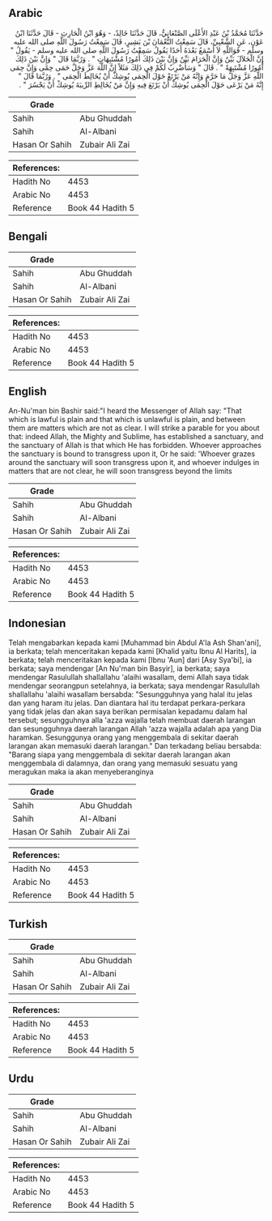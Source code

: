 ## Arabic


<div dir="rtl" lang="ar" style={{fontSize:'larger',backgroundColor:'#f8f9fa',padding:20}}>
حَدَّثَنَا مُحَمَّدُ بْنُ عَبْدِ الأَعْلَى الصَّنْعَانِيُّ، قَالَ حَدَّثَنَا خَالِدٌ، - وَهُوَ ابْنُ الْحَارِثِ - قَالَ حَدَّثَنَا ابْنُ عَوْنٍ، عَنِ الشَّعْبِيِّ، قَالَ سَمِعْتُ النُّعْمَانَ بْنَ بَشِيرٍ، قَالَ سَمِعْتُ رَسُولَ اللَّهِ صلى الله عليه وسلم - فَوَاللَّهِ لاَ أَسْمَعُ بَعْدَهُ أَحَدًا يَقُولُ سَمِعْتُ رَسُولَ اللَّهِ صلى الله عليه وسلم - يَقُولُ ‏"‏ إِنَّ الْحَلاَلَ بَيِّنٌ وَإِنَّ الْحَرَامَ بَيِّنٌ وَإِنَّ بَيْنَ ذَلِكَ أُمُورًا مُشْتَبِهَاتٍ ‏"‏ ‏.‏ وَرُبَّمَا قَالَ ‏"‏ وَإِنَّ بَيْنَ ذَلِكَ أُمُورًا مُشْتَبِهَةً ‏"‏ ‏.‏ قَالَ ‏"‏ وَسَأَضْرِبُ لَكُمْ فِي ذَلِكَ مَثَلاً إِنَّ اللَّهَ عَزَّ وَجَلَّ حَمَى حِمًى وَإِنَّ حِمَى اللَّهِ عَزَّ وَجَلَّ مَا حَرَّمَ وَإِنَّهُ مَنْ يَرْتَعْ حَوْلَ الْحِمَى يُوشِكْ أَنْ يُخَالِطَ الْحِمَى ‏"‏ ‏.‏ وَرُبَّمَا قَالَ ‏"‏ إِنَّهُ مَنْ يَرْعَى حَوْلَ الْحِمَى يُوشِكْ أَنْ يَرْتَعَ فِيهِ وَإِنَّ مَنْ يُخَالِطِ الرِّيبَةَ يُوشِكْ أَنْ يَجْسُرَ ‏"‏ ‏.‏
</div>
<div style={{backgroundColor:'#f8f9fa',padding:20, marginBottom: 10}}><table> <thead> <tr> <th>Grade</th> <th></th> </tr> </thead> <tbody> <tr><td>Sahih</td><td>Abu Ghuddah</td></tr><tr><td>Sahih</td><td>Al-Albani</td></tr><tr><td>Hasan Or Sahih</td><td>Zubair Ali Zai</td></tr></tbody></table><table> <thead> <tr> <th>References:</th> <th></th> </tr> </thead> <tbody><tr><td>Hadith No</td><td>4453</td></tr><tr><td>Arabic No</td><td>4453</td></tr><tr><td>Reference</td><td>Book 44 Hadith 5</td></tr></tbody></table></div>

## Bengali


<div dir="ltr" lang="bn" style={{fontSize:'larger',backgroundColor:'#f8f9fa',padding:20}}>

</div>
<div style={{backgroundColor:'#f8f9fa',padding:20, marginBottom: 10}}><table> <thead> <tr> <th>Grade</th> <th></th> </tr> </thead> <tbody> <tr><td>Sahih</td><td>Abu Ghuddah</td></tr><tr><td>Sahih</td><td>Al-Albani</td></tr><tr><td>Hasan Or Sahih</td><td>Zubair Ali Zai</td></tr></tbody></table><table> <thead> <tr> <th>References:</th> <th></th> </tr> </thead> <tbody><tr><td>Hadith No</td><td>4453</td></tr><tr><td>Arabic No</td><td>4453</td></tr><tr><td>Reference</td><td>Book 44 Hadith 5</td></tr></tbody></table></div>

## English


<div dir="ltr" lang="en" style={{fontSize:'larger',backgroundColor:'#f8f9fa',padding:20}}>
An-Nu'man bin Bashir said:"I heard the Messenger of Allah say: "That which is lawful is plain and that which is unlawful is plain, and between them are matters which are not as clear. I will strike a parable for you about that: indeed Allah, the Mighty and Sublime, has established a sanctuary, and the sanctuary of Allah is that which He has forbidden. Whoever approaches the sanctuary is bound to transgress upon it, Or he said: 'Whoever grazes around the sanctuary will soon transgress upon it, and whoever indulges in matters that are not clear, he will soon transgress beyond the limits
</div>
<div style={{backgroundColor:'#f8f9fa',padding:20, marginBottom: 10}}><table> <thead> <tr> <th>Grade</th> <th></th> </tr> </thead> <tbody> <tr><td>Sahih</td><td>Abu Ghuddah</td></tr><tr><td>Sahih</td><td>Al-Albani</td></tr><tr><td>Hasan Or Sahih</td><td>Zubair Ali Zai</td></tr></tbody></table><table> <thead> <tr> <th>References:</th> <th></th> </tr> </thead> <tbody><tr><td>Hadith No</td><td>4453</td></tr><tr><td>Arabic No</td><td>4453</td></tr><tr><td>Reference</td><td>Book 44 Hadith 5</td></tr></tbody></table></div>

## Indonesian


<div dir="ltr" lang="id" style={{fontSize:'larger',backgroundColor:'#f8f9fa',padding:20}}>
Telah mengabarkan kepada kami [Muhammad bin Abdul A'la Ash Shan'ani], ia berkata; telah menceritakan kepada kami [Khalid yaitu Ibnu Al Harits], ia berkata; telah menceritakan kepada kami [Ibnu 'Aun] dari [Asy Sya'bi], ia berkata; saya mendengar [An Nu'man bin Basyir], ia berkata; saya mendengar Rasulullah shallallahu 'alaihi wasallam, demi Allah saya tidak mendengar seorangpun setelahnya, ia berkata; saya mendengar Rasulullah shallallahu 'alaihi wasallam bersabda: "Sesungguhnya yang halal itu jelas dan yang haram itu jelas. Dan diantara hal itu terdapat perkara-perkara yang tidak jelas dan akan saya berikan permisalan kepadamu dalam hal tersebut; sesungguhnya alla 'azza wajalla telah membuat daerah larangan dan sesungguhnya daerah larangan Allah 'azza wajalla adalah apa yang Dia haramkan. Sesunggunya orang yang menggembala di sekitar daerah larangan akan memasuki daerah larangan." Dan terkadang beliau bersabda: "Barang siapa yang menggembala di sekitar daerah larangan akan menggembala di dalamnya, dan orang yang memasuki sesuatu yang meragukan maka ia akan menyeberanginya
</div>
<div style={{backgroundColor:'#f8f9fa',padding:20, marginBottom: 10}}><table> <thead> <tr> <th>Grade</th> <th></th> </tr> </thead> <tbody> <tr><td>Sahih</td><td>Abu Ghuddah</td></tr><tr><td>Sahih</td><td>Al-Albani</td></tr><tr><td>Hasan Or Sahih</td><td>Zubair Ali Zai</td></tr></tbody></table><table> <thead> <tr> <th>References:</th> <th></th> </tr> </thead> <tbody><tr><td>Hadith No</td><td>4453</td></tr><tr><td>Arabic No</td><td>4453</td></tr><tr><td>Reference</td><td>Book 44 Hadith 5</td></tr></tbody></table></div>

## Turkish


<div dir="ltr" lang="tr" style={{fontSize:'larger',backgroundColor:'#f8f9fa',padding:20}}>

</div>
<div style={{backgroundColor:'#f8f9fa',padding:20, marginBottom: 10}}><table> <thead> <tr> <th>Grade</th> <th></th> </tr> </thead> <tbody> <tr><td>Sahih</td><td>Abu Ghuddah</td></tr><tr><td>Sahih</td><td>Al-Albani</td></tr><tr><td>Hasan Or Sahih</td><td>Zubair Ali Zai</td></tr></tbody></table><table> <thead> <tr> <th>References:</th> <th></th> </tr> </thead> <tbody><tr><td>Hadith No</td><td>4453</td></tr><tr><td>Arabic No</td><td>4453</td></tr><tr><td>Reference</td><td>Book 44 Hadith 5</td></tr></tbody></table></div>

## Urdu


<div dir="rtl" lang="ur" style={{fontSize:'larger',backgroundColor:'#f8f9fa',padding:20}}>

</div>
<div style={{backgroundColor:'#f8f9fa',padding:20, marginBottom: 10}}><table> <thead> <tr> <th>Grade</th> <th></th> </tr> </thead> <tbody> <tr><td>Sahih</td><td>Abu Ghuddah</td></tr><tr><td>Sahih</td><td>Al-Albani</td></tr><tr><td>Hasan Or Sahih</td><td>Zubair Ali Zai</td></tr></tbody></table><table> <thead> <tr> <th>References:</th> <th></th> </tr> </thead> <tbody><tr><td>Hadith No</td><td>4453</td></tr><tr><td>Arabic No</td><td>4453</td></tr><tr><td>Reference</td><td>Book 44 Hadith 5</td></tr></tbody></table></div>